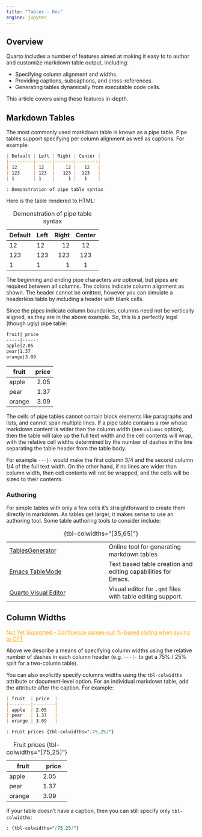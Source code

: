 ```yaml
---
title: "Tables - Doc"
engine: jupyter
---
```


## Overview

Quarto includes a number of features aimed at making it easy to to author and customize markdown table output, including:

-   Specifying column alignment and widths.
-   Providing captions, subcaptions, and cross-references.
-   Generating tables dynamically from executable code cells.

This article covers using these features in-depth.

## Markdown Tables

The most commonly used markdown table is known as a pipe table. Pipe tables support specifying per column alignment as well as captions. For example:

``` markdown
| Default | Left | Right | Center |
|---------|:-----|------:|:------:|
| 12      | 12   |    12 |   12   |
| 123     | 123  |   123 |  123   |
| 1       | 1    |     1 |   1    |

: Demonstration of pipe table syntax
```

Here is the table rendered to HTML:

| Default | Left | Right | Center |
|---------|:-----|------:|:------:|
| 12      | 12   |    12 |   12   |
| 123     | 123  |   123 |  123   |
| 1       | 1    |     1 |   1    |

: Demonstration of pipe table syntax

The beginning and ending pipe characters are optional, but pipes are required between all columns. The colons indicate column alignment as shown. The header cannot be omitted, however you can simulate a headerless table by including a header with blank cells.

Since the pipes indicate column boundaries, columns need not be vertically aligned, as they are in the above example. So, this is a perfectly legal (though ugly) pipe table:

``` markdown
fruit| price
-----|-----:
apple|2.05
pear|1.37
orange|3.09
```

| fruit  | price |
|--------|------:|
| apple  |  2.05 |
| pear   |  1.37 |
| orange |  3.09 |

The cells of pipe tables cannot contain block elements like paragraphs and lists, and cannot span multiple lines. If a pipe table contains a row whose markdown content is wider than the column width (see `columns` option), then the table will take up the full text width and the cell contents will wrap, with the relative cell widths determined by the number of dashes in the line separating the table header from the table body.

For example `---|-` would make the first column 3/4 and the second column 1/4 of the full text width. On the other hand, if no lines are wider than column width, then cell contents will not be wrapped, and the cells will be sized to their contents.

### Authoring

For simple tables with only a few cells it's straightforward to create them directly in markdown. As tables get larger, it makes sense to use an authoring tool. Some table authoring tools to consider include:

|                                                                        |                                                               |
|--------------------------------------|----------------------------------|
| [TablesGenerator](https://tablesgenerator.com/markdown_tables)         | Online tool for generating markdown tables                    |
| [Emacs TableMode](https://www.emacswiki.org/emacs/TableMode)           | Text based table creation and editing capabilities for Emacs. |
| [Quarto Visual Editor](/docs/visual-editor/content.qmd#editing-tables) | Visual editor for `.qmd` files with table editing support.    |

: {tbl-colwidths="\[35,65\]"}

## Column Widths

[Not Yet Supported - Confluence parses-out %-based styling when saving to CFT](https://github.com/allenmanning/confluence/issues/24){style="color:orange"}

Above we describe a means of specifying column widths using the relative number of dashes in each column header (e.g. `---|-` to get a 75% / 25% split for a two-column table).

You can also explicitly specify columns widths using the `tbl-colwidths` attribute or document-level option. For an individual markdown table, add the attribute after the caption. For example:

``` markdown
| fruit  | price  |
|--------|--------|
| apple  | 2.05   |
| pear   | 1.37   |
| orange | 3.09   |

: Fruit prices {tbl-colwidths="[75,25]"}
```

| fruit  | price  |
|--------|--------|
| apple  | 2.05   |
| pear   | 1.37   |
| orange | 3.09   |

: Fruit prices {tbl-colwidths="[75,25]"}

If your table doesn't have a caption, then you can still specify only `tbl-colwidths`:

``` markdown
: {tbl-colwidths="[75,25]"}
```